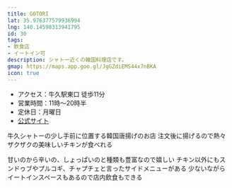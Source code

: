 ```yaml
---
title: GOTORI
lat: 35.976377579936994
lng: 140.14598313941795
id: 30
tags:
- 飲食店
- イートイン可
description: シャトー近くの韓国料理店です。
gmap: https://maps.app.goo.gl/JgGZdiEMS44x7nBKA
icon: true
---
```


<LinkedImage
  basename="hamyu044/gotori-menu"
/>

- アクセス：牛久駅東口 徒歩11分
- 営業時間：11時～20時半
- 定休日：月曜日
- [公式サイト](https://gotori55.com/)

牛久シャトーの少し手前に位置する韓国唐揚げのお店
注文後に揚げるので熱々ザクザクの美味しいチキンが食べれる

甘いのから辛いの、しょっぱいのと種類も豊富なので嬉しい
チキン以外にもスンドゥブやプルコギ、チャプチェと言ったサイドメニューがある
少ないながらイートインスペースもあるので店内飲食もできる

<LinkedImage
  basename="hamyu044/gotori-entrance"
/>

